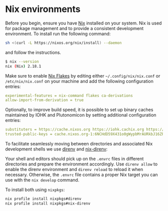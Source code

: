 # Nix environments

Before you begin, ensure you have [Nix](https://nixos.org/download.html) installed on your system. Nix is used for package management and to provide a consistent development environment.
To install run the following command:

```sh
sh <(curl -L https://nixos.org/nix/install) --daemon
```

and follow the instructions.

```sh
$ nix --version
nix (Nix) 2.18.1
```

Make sure to enable [Nix Flakes](https://nixos.wiki/wiki/Flakes#Enable_flakes) by editing either `~/.config/nix/nix.conf` or `/etc/nix/nix.conf` on
your machine and add the following configuration entries:

```yaml
experimental-features = nix-command flakes ca-derivations
allow-import-from-derivation = true
```

Optionally, to improve build speed, it is possible to set up binary caches
maintained by IOHK and Plutonomicon by setting additional configuration entries:

```yaml
substituters = https://cache.nixos.org https://iohk.cachix.org https://cache.iog.io
trusted-public-keys = cache.nixos.org-1:6NCHdD59X431o0gWypbMrAURkbJ16ZPMQFGspcDShjY= hydra.iohk.io:f/Ea+s+dFdN+3Y/G+FDgSq+a5NEWhJGzdjvKNGv0/EQ= iohk.cachix.org-1:DpRUyj7h7V830dp/i6Nti+NEO2/nhblbov/8MW7Rqoo=
```

To facilitate seamlessly moving between directories and associated Nix development shells we use [direnv](https://direnv.net) and [nix-direnv](https://github.com/nix-community/nix-direnv):

Your shell and editors should pick up on the `.envrc` files in different directories and prepare the environment accordingly. Use `direnv allow` to enable the direnv environment and `direnv reload` to reload it when necessary. Otherwise, the `.envrc` file contains a proper Nix target you can use with the `nix develop` command.

To install both using `nixpkgs`:

```sh
nix profile install nixpkgs#direnv
nix profile install nixpkgs#nix-direnv
```
